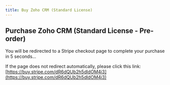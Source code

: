 ```yaml
---
title: Buy Zoho CRM (Standard License)
---
```



<Head>
  <meta httpEquiv="refresh" content="5; url='https://buy.stripe.com/dR6dQUb2h5dldOM4i3'" />
</Head>

## Purchase Zoho CRM (Standard License - Pre-order)

You will be redirected to a Stripe checkout page to complete your purchase in 5 seconds...

If the page does not redirect automatically, please click this link: [https://buy.stripe.com/dR6dQUb2h5dldOM4i3](https://buy.stripe.com/dR6dQUb2h5dldOM4i3)
